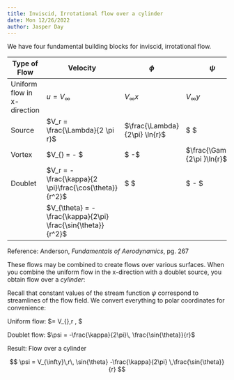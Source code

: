 ```yaml
---
title: Inviscid, Irrotational flow over a cylinder
date: Mon 12/26/2022 
author: Jasper Day
---
```


We have four fundamental building blocks for inviscid, irrotational flow.

| Type of Flow | Velocity | $\phi$ | $\psi$ |
|--------------|----------|--------|--------|
| Uniform flow in x-direction | $u = V_{\infty}$ | $V_{\infty} x$ | $V_{\infty} y$ |
| Source | $V_r = \frac{\Lambda}{2 \pi r}$ | $\frac{\Lambda}{2\pi} \ln{r}$ | $ \frac{\Lambda}{2\pi} \theta $ |
| Vortex | $V_{\theta} = -\frac{\Gamma}{2 \pi r} $  | $ -\frac{\Gamma}{2\pi}\theta $ | $\frac{\Gamma}{2\pi }\ln{r}$ |
| Doublet | $V_r = -\frac{\kappa}{2 \pi}\frac{\cos{\theta}}{r^2}$ | $\frac{\kappa}{2\pi} \frac{\cos{\theta}}{r} $ | $ -\frac{\kappa}{2\pi} \frac{\sin{theta}}{r} $ |
| | $V_{\theta} = -\frac{\kappa}{2\pi} \frac{\sin{\theta}}{r^2}$ | | |

Reference: Anderson, *Fundamentals of Aerodynamics*, pg. 267

These flows may be combined to create flows over various surfaces. When you combine the uniform flow in the x-direction with a doublet source, you obtain flow over a *cylinder*:

Recall that constant values of the stream function $\psi$ correspond to streamlines of the flow field. We convert everything to polar coordinates for convenience:

Uniform flow: $\psi = V_{\infty}\,r \,\sin{\theta} $

Doublet flow: $\psi = -\frac{\kappa}{2\pi}\, \frac{\sin{\theta}}{r}$

Result: Flow over a cylinder

$$
\psi =  V_{\infty}\,r\, \sin{\theta} -\frac{\kappa}{2\pi} \,\frac{\sin{\theta}}{r}
$$

